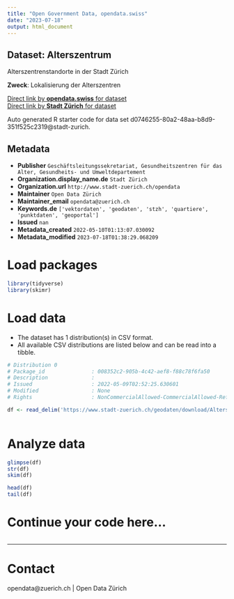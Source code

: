 ```yaml
---
title: "Open Government Data, opendata.swiss"
date: "2023-07-18"
output: html_document
---
```


## Dataset: Alterszentrum

Alterszentrenstandorte in der Stadt Zürich

**Zweck**: Lokalisierung der Alterszentren

[Direct link by **opendata.swiss** for dataset](https://opendata.swiss/de/dataset/alterszentrum)<br>
[Direct link by **Stadt Zürich** for dataset](https://data.stadt-zuerich.ch/dataset/geo_alterszentrum)

Auto generated R starter code for data set d0746255-80a2-48aa-b8d9-351f525c2319@stadt-zurich.

## Metadata

- **Publisher** `Geschäftsleitungssekretariat, Gesundheitszentren für das Alter, Gesundheits- und Umweltdepartement`
- **Organization.display_name.de** `Stadt Zürich`
- **Organization.url** `http://www.stadt-zuerich.ch/opendata`
- **Maintainer** `Open Data Zürich`
- **Maintainer_email** `opendata@zuerich.ch`
- **Keywords.de** `['vektordaten', 'geodaten', 'stzh', 'quartiere', 'punktdaten', 'geoportal']`
- **Issued** `nan`
- **Metadata_created** `2022-05-10T01:13:07.030092`
- **Metadata_modified** `2023-07-18T01:38:29.068209`


# Load packages

```r

library(tidyverse)
library(skimr)

```

# Load data

-   The dataset has 1 distribution(s) in CSV format.
-   All available CSV distributions are listed below and can be read into a tibble.

```r

# Distribution 0
# Package_id               : 008352c2-905b-4c42-aef8-f88c78f6fa50
# Description              : 
# Issued                   : 2022-05-09T02:52:25.630601
# Modified                 : None
# Rights                   : NonCommercialAllowed-CommercialAllowed-ReferenceNotRequired

df <- read_delim('https://www.stadt-zuerich.ch/geodaten/download/Alterszentrum?format=10008')



```

# Analyze data

```r

glimpse(df)
str(df)
skim(df)

head(df)
tail(df)

```

# Continue your code here...

```r

```

------------------------------------------------------------------------

# Contact

opendata@zuerich.ch | Open Data Zürich
